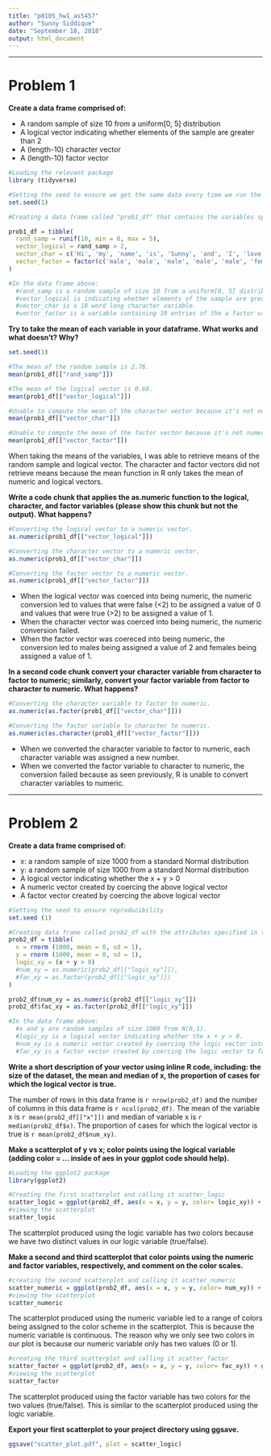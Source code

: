 ```yaml
---
title: "p8105_hw1_as5457"
author: "Sunny Siddique"
date: "September 18, 2018"
output: html_document
---
```


-------------------------------------------------------------------------------------

# Problem 1

**Create a data frame comprised of:**

* A random sample of size 10 from a uniform[0, 5] distribution
* A logical vector indicating whether elements of the sample are greater than 2
* A (length-10) character vector
* A (length-10) factor vector


```r
#Loading the relevant package
library (tidyverse)

#Setting the seed to ensure we get the same data every time we run the code
set.seed(1)

#Creating a data frame called "prob1_df" that contains the variables specified in the prompt.

prob1_df = tibble(
  rand_samp = runif(10, min = 0, max = 5),
  vector_logical = rand_samp > 2,
  vector_char = c('Hi', 'my', 'name', 'is', 'Sunny', 'and', 'I', 'love', 'chicken', 'wings'),
  vector_factor = factor(c('male', 'male', 'male', 'male', 'male', 'female', 'female', 'female', 'female', 'female'))
)

#In the data frame above:
  #rand_samp is a random sample of size 10 from a uniform[0, 5] distribution.
  #vector_logical is indicating whether elements of the sample are greater than 2.
  #vector_char is a 10 word long character variable.
  #vector_factor is a variable containing 10 entries of the a factor variable, male or female. 

```


**Try to take the mean of each variable in your dataframe. What works and what doesn’t? Why?**

```r

set.seed(1)

#The mean of the random sample is 2.76.
mean(prob1_df[["rand_samp"]])

#The mean of the logical vector is 0.60.
mean(prob1_df[["vector_logical"]])

#Unable to compute the mean of the character vector because it's not numeric or logical.
mean(prob1_df[["vector_char"]])

#Unable to compute the mean of the factor vector because it's not numeric or logical.
mean(prob1_df[["vector_factor"]])

```

When taking the means of the variables, I was able to retrieve means of the random sample and logical vector. The character and factor vectors did not retrieve means because the mean function in R only takes the mean of numeric and logical vectors.  




**Write a code chunk that applies the as.numeric function to the logical, character, and factor variables (please show this chunk but not the output). What happens?**

```r

#Converting the logical vector to a numeric vector.
as.numeric(prob1_df[["vector_logical"]])

#Converting the character vector to a numeric vector.
as.numeric(prob1_df[["vector_char"]])

#Converting the factor vector to a numeric vector.
as.numeric(prob1_df[["vector_factor"]])
```

* When the logical vector was coerced into being numeric, the numeric conversion led to values that were false (<2) to be assigned a value of 0 and values that were true (>2) to be assigned a value of 1. 
* When the character vector was coerced into being numeric, the numeric conversion failed. 
* When the factor vector was coereced into being numeric, the conversion led to males being assigned a value of 2 and females being assigned a value of 1. 

**In a second code chunk convert your character variable from character to factor to numeric; similarly, convert your factor variable from factor to character to numeric. What happens?**

```r

#Converting the character variable to factor to numeric.
as.numeric(as.factor(prob1_df[["vector_char"]]))

#Converting the factor variable to character to numeric.
as.numeric(as.character(prob1_df[["vector_factor"]]))
```

* When we converted the character variable to factor to numeric, each character variable was assigned a new number. 
* When we converted the factor variable to character to numeric, the conversion failed because as seen previously, R is unable to convert character variables to numeric. 

-------------------------------------------------------------------------------------

# Problem 2


**Create a data frame comprised of:**

* x: a random sample of size 1000 from a standard Normal distribution
* y: a random sample of size 1000 from a standard Normal distribution
* A logical vector indicating whether the x + y > 0
* A numeric vector created by coercing the above logical vector
* A factor vector created by coercing the above logical vector

```r
#Setting the seed to ensure reproducibility
set.seed (1)

#Creating data frame called prob2_df with the attributes specified in the prompt
prob2_df = tibble(
  x = rnorm (1000, mean = 0, sd = 1),
  y = rnorm (1000, mean = 0, sd = 1),
  logic_xy = (x + y > 0)
  #num_xy = as.numeric(prob2_df[["logic_xy"]]),
  #fac_xy = as.factor(prob2_df[["logic_xy"]])
)

prob2_df$num_xy = as.numeric(prob2_df[["logic_xy"]])
prob2_df$fac_xy = as.factor(prob2_df[["logic_xy"]])

#In the data frame above:
  #x and y are random samples of size 1000 from N(0,1).
  #logic_xy is a logical vector indicating whether the x + y > 0.
  #num_xy is a numeric vector created by coercing the logic vector into numeric.
  #fac_xy is a factor vector created by coercing the logic vector to factor.
```



**Write a short description of your vector using inline R code, including: the size of the dataset, the mean and median of x, the proportion of cases for which the logical vector is true.**

The number of rows in this data frame is `r nrow(prob2_df)` and the number of columns in this data frame is `r ncol(prob2_df)`. The mean of the variable x is `r mean(prob2_df[["x"]])` and median of variable x is `r median(prob2_df$x)`. The proportion of cases for which the logical vector is true is `r mean(prob2_df$num_xy)`.


**Make a scatterplot of y vs x; color points using the logical variable (adding color = ... inside of aes in your ggplot code should help).**

```r

#Loading the ggplot2 package
library(ggplot2)

#Creating the first scatterplot and calling it scatter_logic
scatter_logic = ggplot(prob2_df, aes(x = x, y = y, color= logic_xy)) + geom_point()
#viewing the scatterplot
scatter_logic

```

The scatterplot produced using the logic variable has two colors because we have two distinct values in our logic variable (true/false).

**Make a second and third scatterplot that color points using the numeric and factor variables, respectively, and comment on the color scales.**

```r

#creating the second scatterplot and calling it scatter_numeric
scatter_numeric = ggplot(prob2_df, aes(x = x, y = y, color= num_xy)) + geom_point()
#viewing the scatterplot
scatter_numeric
```

The scatterplot produced using the numeric variable led to a range of colors being assigned to the color scheme in the scatterplot. This is because the numeric variable is continuous. The reason why we only see two colors in our plot is because our numeric variable only has two values (0 or 1).

```r

#creating the third scatterplot and calling it scatter_factor
scatter_factor = ggplot(prob2_df, aes(x = x, y = y, color= fac_xy)) + geom_point()
#viewing the scatterplot
scatter_factor
```

The scatterplot produced using the factor variable has two colors for the two values (true/false). This is similar to the scatterplot produced using the logic variable. 

**Export your first scatterplot to your project directory using ggsave.**

```r
ggsave("scatter_plot.pdf", plot = scatter_logic)
```








